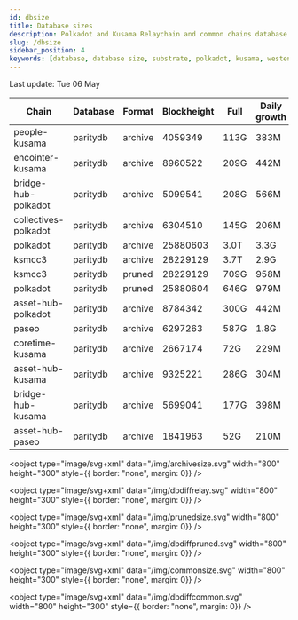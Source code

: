 ```yaml
---
id: dbsize
title: Database sizes
description: Polkadot and Kusama Relaychain and common chains database sizes
slug: /dbsize
sidebar_position: 4
keywords: [database, database size, substrate, polkadot, kusama, westend]
---
```



Last update: Tue 06 May

| Chain    | Database   | Format | Blockheight | Full         | Daily growth |
| ------------------------| ----------- | -------- | ------- | ---------- | ----- | 
| people-kusama | paritydb | archive | 4059349 | 113G | 383M |
| encointer-kusama | paritydb | archive | 8960522 | 209G | 442M |
| bridge-hub-polkadot | paritydb | archive | 5099541 | 208G | 566M |
| collectives-polkadot | paritydb | archive | 6304510 | 145G | 206M |
| polkadot | paritydb | archive | 25880603 | 3.0T | 3.3G |
| ksmcc3 | paritydb | archive | 28229129 | 3.7T | 2.9G |
| ksmcc3 | paritydb | pruned | 28229129 | 709G | 958M |
| polkadot | paritydb | pruned | 25880604 | 646G | 979M |
| asset-hub-polkadot | paritydb | archive | 8784342 | 300G | 442M |
| paseo | paritydb | archive | 6297263 | 587G | 1.8G |
| coretime-kusama | paritydb | archive | 2667174 | 72G | 229M |
| asset-hub-kusama | paritydb | archive | 9325221 | 286G | 304M |
| bridge-hub-kusama | paritydb | archive | 5699041 | 177G | 398M |
| asset-hub-paseo | paritydb | archive | 1841963 | 52G | 210M |
<object type="image/svg+xml" data="/img/archivesize.svg" width="800" height="300" style={{ border: "none", margin: 0}} />

<object type="image/svg+xml" data="/img/dbdiffrelay.svg" width="800" height="300" style={{ border: "none", margin: 0}} />

<object type="image/svg+xml" data="/img/prunedsize.svg" width="800" height="300" style={{ border: "none", margin: 0}} />

<object type="image/svg+xml" data="/img/dbdiffpruned.svg" width="800" height="300" style={{ border: "none", margin: 0}} />

<object type="image/svg+xml" data="/img/commonsize.svg" width="800" height="300" style={{ border: "none", margin: 0}} />

<object type="image/svg+xml" data="/img/dbdiffcommon.svg" width="800" height="300" style={{ border: "none", margin: 0}} />
